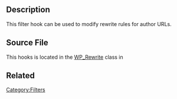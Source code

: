 {{Stub}}
==Description==
This filter hook can be used to modify rewrite rules for author URLs.

==Source File==
This hooks is located in the [[Class Reference/WP_Rewrite|WP_Rewrite]] class in {{Trac|/wp-includes/rewrite.php}}

== Related ==
{{Rewrite Hooks}}

[[Category:Filters]]